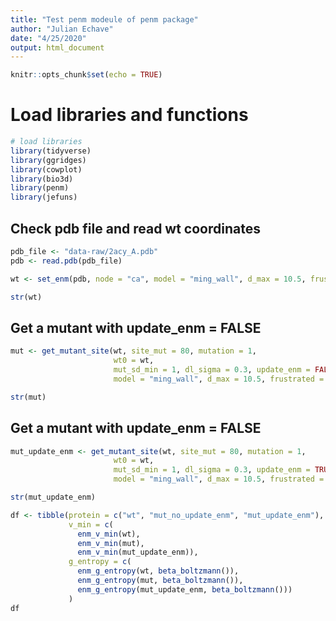```yaml
---
title: "Test penm modeule of penm package"
author: "Julian Echave"
date: "4/25/2020"
output: html_document
---
```


```r
knitr::opts_chunk$set(echo = TRUE)
```

# Load libraries and functions

```r
# load libraries
library(tidyverse)
library(ggridges)
library(cowplot)
library(bio3d)
library(penm)
library(jefuns)
```


## Check pdb file and read wt coordinates

```r
pdb_file <- "data-raw/2acy_A.pdb"
pdb <- read.pdb(pdb_file)

wt <- set_enm(pdb, node = "ca", model = "ming_wall", d_max = 10.5, frustrated = FALSE) 

str(wt)
```


## Get a mutant with update_enm = FALSE 


```r

mut <- get_mutant_site(wt, site_mut = 80, mutation = 1, 
                       wt0 = wt,
                       mut_sd_min = 1, dl_sigma = 0.3, update_enm = FALSE,
                       model = "ming_wall", d_max = 10.5, frustrated = FALSE)

str(mut)

```
## Get a mutant with update_enm = FALSE 


```r

mut_update_enm <- get_mutant_site(wt, site_mut = 80, mutation = 1, 
                       wt0 = wt,
                       mut_sd_min = 1, dl_sigma = 0.3, update_enm = TRUE,
                       model = "ming_wall", d_max = 10.5, frustrated = FALSE)

str(mut_update_enm)

```
```r
df <- tibble(protein = c("wt", "mut_no_update_enm", "mut_update_enm"),
             v_min = c(
               enm_v_min(wt), 
               enm_v_min(mut), 
               enm_v_min(mut_update_enm)),
             g_entropy = c(
               enm_g_entropy(wt, beta_boltzmann()),
               enm_g_entropy(mut, beta_boltzmann()),
               enm_g_entropy(mut_update_enm, beta_boltzmann()))
             )
df
             

```

